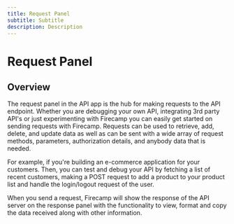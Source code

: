 ```yaml
---
title: Request Panel
subtitle: Subtitle
description: Description
---
```


# Request Panel

## Overview

The request panel in the API app is the hub for making requests to the API endpoint. Whether you are debugging your own API, integrating 3rd party API's or just experimenting with Firecamp you can easily get started on sending requests with Firecamp. Requests can be used to retrieve, add, delete, and update data as well as can be sent with a wide array of request methods, parameters, authorization details, and anybody data that is needed.

For example, if you're building an e-commerce application for your customers. Then, you can test and debug your API by fetching a list of recent customers, making a POST request to add a product to your product list and handle the login/logout request of the user.

When you send a request, Firecamp will show the response of the API server on the response panel with the functionality to view, format and copy the data received along with other information.
